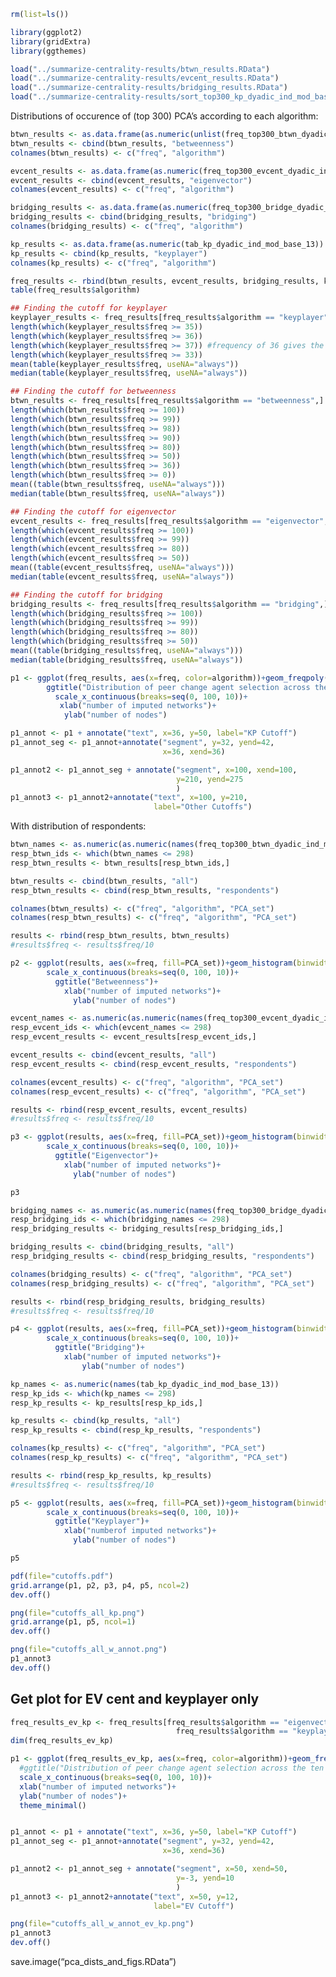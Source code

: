 

```r

rm(list=ls())

library(ggplot2)
library(gridExtra)
library(ggthemes)

load("../summarize-centrality-results/btwn_results.RData")
load("../summarize-centrality-results/evcent_results.RData")
load("../summarize-centrality-results/bridging_results.RData")
load("../summarize-centrality-results/sort_top300_kp_dyadic_ind_mod_base_13_try1.RData")
```

Distributions of occurence of (top 300) PCA's according to each algorithm:

```r
btwn_results <- as.data.frame(as.numeric(unlist(freq_top300_btwn_dyadic_ind_mod_base_13)))
btwn_results <- cbind(btwn_results, "betweenness")
colnames(btwn_results) <- c("freq", "algorithm")

evcent_results <- as.data.frame(as.numeric(freq_top300_evcent_dyadic_ind_mod_base_13))
evcent_results <- cbind(evcent_results, "eigenvector")
colnames(evcent_results) <- c("freq", "algorithm")

bridging_results <- as.data.frame(as.numeric(freq_top300_bridge_dyadic_ind_mod_base_13))
bridging_results <- cbind(bridging_results, "bridging")
colnames(bridging_results) <- c("freq", "algorithm")

kp_results <- as.data.frame(as.numeric(tab_kp_dyadic_ind_mod_base_13))
kp_results <- cbind(kp_results, "keyplayer")
colnames(kp_results) <- c("freq", "algorithm")

freq_results <- rbind(btwn_results, evcent_results, bridging_results, kp_results)
table(freq_results$algorithm)

## Finding the cutoff for keyplayer
keyplayer_results <- freq_results[freq_results$algorithm == "keyplayer",]
length(which(keyplayer_results$freq >= 35))
length(which(keyplayer_results$freq >= 36))
length(which(keyplayer_results$freq >= 37)) #frequency of 36 gives the number closest to 300 nodes selected
length(which(keyplayer_results$freq >= 33))
mean(table(keyplayer_results$freq, useNA="always"))
median(table(keyplayer_results$freq, useNA="always"))

## Finding the cutoff for betweenness
btwn_results <- freq_results[freq_results$algorithm == "betweenness",]
length(which(btwn_results$freq >= 100))
length(which(btwn_results$freq >= 99))
length(which(btwn_results$freq >= 98))
length(which(btwn_results$freq >= 90))
length(which(btwn_results$freq >= 80))
length(which(btwn_results$freq >= 50))
length(which(btwn_results$freq >= 36))
length(which(btwn_results$freq >= 0))
mean((table(btwn_results$freq, useNA="always")))
median(table(btwn_results$freq, useNA="always"))

## Finding the cutoff for eigenvector
evcent_results <- freq_results[freq_results$algorithm == "eigenvector",]
length(which(evcent_results$freq >= 100))
length(which(evcent_results$freq >= 99))
length(which(evcent_results$freq >= 80))
length(which(evcent_results$freq >= 50))
mean((table(evcent_results$freq, useNA="always")))
median(table(evcent_results$freq, useNA="always"))

## Finding the cutoff for bridging
bridging_results <- freq_results[freq_results$algorithm == "bridging",]
length(which(bridging_results$freq >= 100))
length(which(bridging_results$freq >= 99))
length(which(bridging_results$freq >= 80))
length(which(bridging_results$freq >= 50))
mean((table(bridging_results$freq, useNA="always")))
median(table(bridging_results$freq, useNA="always"))

p1 <- ggplot(freq_results, aes(x=freq, color=algorithm))+geom_freqpoly(binwidth=1)+
        ggtitle("Distribution of peer change agent selection across the ten imputations")+
          scale_x_continuous(breaks=seq(0, 100, 10))+
           xlab("number of imputed networks")+
            ylab("number of nodes")

p1_annot <- p1 + annotate("text", x=36, y=50, label="KP Cutoff")
p1_annot_seg <- p1_annot+annotate("segment", y=32, yend=42,
                                  x=36, xend=36)

p1_annot2 <- p1_annot_seg + annotate("segment", x=100, xend=100,
                                     y=210, yend=275 
                                     )
p1_annot3 <- p1_annot2+annotate("text", x=100, y=210, 
                                label="Other Cutoffs")

```

With distribution of respondents:

```r

btwn_names <- as.numeric(as.numeric(names(freq_top300_btwn_dyadic_ind_mod_base_13)))
resp_btwn_ids <- which(btwn_names <= 298)
resp_btwn_results <- btwn_results[resp_btwn_ids,]

btwn_results <- cbind(btwn_results, "all")
resp_btwn_results <- cbind(resp_btwn_results, "respondents")

colnames(btwn_results) <- c("freq", "algorithm", "PCA_set")
colnames(resp_btwn_results) <- c("freq", "algorithm", "PCA_set")

results <- rbind(resp_btwn_results, btwn_results)
#results$freq <- results$freq/10

p2 <- ggplot(results, aes(x=freq, fill=PCA_set))+geom_histogram(binwidth=1)+
        scale_x_continuous(breaks=seq(0, 100, 10))+
          ggtitle("Betweenness")+
            xlab("number of imputed networks")+
              ylab("number of nodes")

```

```r

evcent_names <- as.numeric(as.numeric(names(freq_top300_evcent_dyadic_ind_mod_base_13)))
resp_evcent_ids <- which(evcent_names <= 298)
resp_evcent_results <- evcent_results[resp_evcent_ids,]

evcent_results <- cbind(evcent_results, "all")
resp_evcent_results <- cbind(resp_evcent_results, "respondents")

colnames(evcent_results) <- c("freq", "algorithm", "PCA_set")
colnames(resp_evcent_results) <- c("freq", "algorithm", "PCA_set")

results <- rbind(resp_evcent_results, evcent_results)
#results$freq <- results$freq/10

p3 <- ggplot(results, aes(x=freq, fill=PCA_set))+geom_histogram(binwidth=1)+
        scale_x_continuous(breaks=seq(0, 100, 10))+
          ggtitle("Eigenvector")+
            xlab("number of imputed networks")+
              ylab("number of nodes")

p3

```

```r

bridging_names <- as.numeric(as.numeric(names(freq_top300_bridge_dyadic_ind_mod_base_13)))
resp_bridging_ids <- which(bridging_names <= 298)
resp_bridging_results <- bridging_results[resp_bridging_ids,]

bridging_results <- cbind(bridging_results, "all")
resp_bridging_results <- cbind(resp_bridging_results, "respondents")

colnames(bridging_results) <- c("freq", "algorithm", "PCA_set")
colnames(resp_bridging_results) <- c("freq", "algorithm", "PCA_set")

results <- rbind(resp_bridging_results, bridging_results)
#results$freq <- results$freq/10

p4 <- ggplot(results, aes(x=freq, fill=PCA_set))+geom_histogram(binwidth=1)+
        scale_x_continuous(breaks=seq(0, 100, 10))+
          ggtitle("Bridging")+
            xlab("number of imputed networks")+
                ylab("number of nodes")

```

```r

kp_names <- as.numeric(names(tab_kp_dyadic_ind_mod_base_13))
resp_kp_ids <- which(kp_names <= 298)
resp_kp_results <- kp_results[resp_kp_ids,]

kp_results <- cbind(kp_results, "all")
resp_kp_results <- cbind(resp_kp_results, "respondents")

colnames(kp_results) <- c("freq", "algorithm", "PCA_set")
colnames(resp_kp_results) <- c("freq", "algorithm", "PCA_set")

results <- rbind(resp_kp_results, kp_results)
#results$freq <- results$freq/10

p5 <- ggplot(results, aes(x=freq, fill=PCA_set))+geom_histogram(binwidth=1)+
        scale_x_continuous(breaks=seq(0, 100, 10))+
          ggtitle("Keyplayer")+
            xlab("numberof imputed networks")+
              ylab("number of nodes")

p5

```

```r
pdf(file="cutoffs.pdf")
grid.arrange(p1, p2, p3, p4, p5, ncol=2)
dev.off()

png(file="cutoffs_all_kp.png")
grid.arrange(p1, p5, ncol=1)
dev.off()

png(file="cutoffs_all_w_annot.png")
p1_annot3
dev.off()
```

## Get plot for EV cent and keyplayer only

```r
freq_results_ev_kp <- freq_results[freq_results$algorithm == "eigenvector" | 
                                     freq_results$algorithm == "keyplayer",]
dim(freq_results_ev_kp)

p1 <- ggplot(freq_results_ev_kp, aes(x=freq, color=algorithm))+geom_freqpoly(binwidth=1)+
  #ggtitle("Distribution of peer change agent selection across the ten imputations")+
  scale_x_continuous(breaks=seq(0, 100, 10))+
  xlab("number of imputed networks")+
  ylab("number of nodes")+
  theme_minimal()


p1_annot <- p1 + annotate("text", x=36, y=50, label="KP Cutoff")
p1_annot_seg <- p1_annot+annotate("segment", y=32, yend=42,
                                  x=36, xend=36)

p1_annot2 <- p1_annot_seg + annotate("segment", x=50, xend=50,
                                     y=-3, yend=10 
                                     )
p1_annot3 <- p1_annot2+annotate("text", x=50, y=12, 
                                label="EV Cutoff")

png(file="cutoffs_all_w_annot_ev_kp.png")
p1_annot3
dev.off()

```



save.image("pca_dists_and_figs.RData")